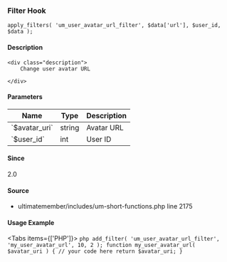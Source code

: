 
<UMBreadCrumb type="filter"/>

### Filter Hook    
    
```
apply_filters( 'um_user_avatar_url_filter', $data['url'], $user_id, $data );
```

#### Description
    <div class="description">
        Change user avatar URL
 
    </div>

#### Parameters
            
<table className="table-auto mt-2 border dark:border-gray-500 p-5 text-sm text-left">
<thead>
<tr>
<th  className="px-3">Name</th>
<th  className="px-3">Type</th>
<th  className="px-3">Description</th>
</tr>
</thead>
<tbody>
               <tr >
               <td className="px-3 py-2">`$avatar_uri`</td>
               <td className="px-3 py-2">string</td>
               <td className="px-3 py-2 text-sm">Avatar URL</td>
               </tr>
               <tr >
               <td className="px-3 py-2">`$user_id`</td>
               <td className="px-3 py-2">int</td>
               <td className="px-3 py-2 text-sm">User ID</td>
               </tr>
</tbody>
</table>

#### Since
<div class="description">
2.0
</div>

#### Source
  - <Link href="https://github.com/ultimatemember/ultimatemember/tree/2.5.0/includes/um-short-functions.php#L2175">ultimatemember/includes/um-short-functions.php</Link> <Link href="https://github.com/ultimatemember/ultimatemember/tree/2.5.0/includes/um-short-functions.php#L2175">line 2175</Link>



#### Usage Example

<Tabs items={['PHP']}>
    <Tab>
    ```php
    add_filter( 'um_user_avatar_url_filter', 'my_user_avatar_url', 10, 2 );
 function my_user_avatar_url( $avatar_uri ) {
     // your code here
     return $avatar_uri;
 }
    ```
    </Tab>
</Tabs>